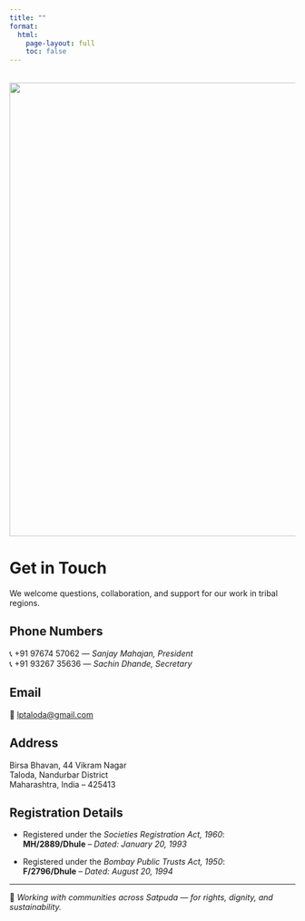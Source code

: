 ---
title: ""
format:
  html:
    page-layout: full
    toc: false
---

<img src="satpura hills.jpg" width="800" style="display: block; margin: 2rem auto;"/>

# Get in Touch

We welcome questions, collaboration, and support for our work in tribal regions.

## Phone Numbers

📞 +91 97674 57062 — *Sanjay Mahajan, President*\
📞 +91 93267 35636 — *Sachin Dhande, Secretary*

## Email

📧 [lptaloda\@gmail.com](mailto:lptaloda@gmail.com)

## Address

Birsa Bhavan, 44 Vikram Nagar\
Taloda, Nandurbar District\
Maharashtra, India – 425413

## Registration Details

- Registered under the *Societies Registration Act, 1960*:\
**MH/2889/Dhule** – *Dated: January 20, 1993*

- Registered under the *Bombay Public Trusts Act, 1950*:\
    **F/2796/Dhule** – *Dated: August 20, 1994*

------------------------------------------------------------------------

🌿 *Working with communities across Satpuda — for rights, dignity, and sustainability.*
